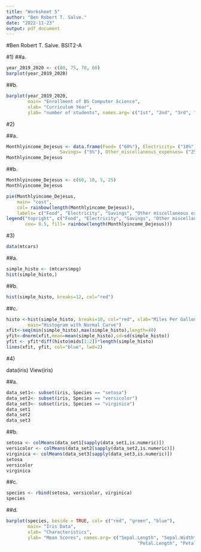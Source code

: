```yaml
---
title: "Worksheet 5"
author: "Ben Robert T. Salve."
date: "2022-11-23"
output: pdf_document
---
```

#Ben Robert T. Salve. BSIT2-A

#1)
##a.
```r
year_2019_2020 <- c(80, 75, 70, 60)
barplot(year_2019_2020)
```
##b.
```r
barplot(year_2019_2020, 
        main= "Enrollment of BS Computer Science",
        xlab= "Curriculum Year",
        ylab= "number of students", names.arg= c("1st", "2nd", "3rd", "4th"))
```
#2)

##a.
```r
Monthlyincome_Dejesus <- data.frame(Food= ("60%"), Electricity= ("10%"),
                    Savings= ("5%"), Other_miscellaneous_expenses= ("25%"))
Monthlyincome_Dejesus
```
##b.
```r
Monthlyincome_Dejesus <- c(60, 10, 5, 25)
Monthlyincome_Dejesus

pie(Monthlyincome_Dejesus,
    main= "cost",
    col= rainbow(length(Monthlyincome_Dejesus)),
    labels= c("Food", "Electricity", "Savings", "Other miscellaneous expenses"))
legend("topright", c("Food", "Electricity", "Savings", "Other miscellaneous expenses"),
       cex= 0.5, fill= rainbow(length(Monthlyincome_Dejesus)))
```
#3)
```r
data(mtcars)
```
##a.
```r
simple_histo <- (mtcars$mpg)
hist(simple_histo,)
```
##b. 
```r
hist(simple_histo, breaks=12, col="red")
```
##c.
```r
histo <-hist(simple_histo, breaks=10, col="red", xlab="Miles Per Gallon",
        main="Histogram with Normal Curve")
xfit<-seq(min(simple_histo),max(simple_histo),length=40)
yfit<-dnorm(xfit,mean=mean(simple_histo),sd=sd(simple_histo))
yfit <- yfit*diff(histo$mids[1:2])*length(simple_histo)
lines(xfit, yfit, col="blue", lwd=2)
```
#4)

data(iris)
View(iris)

##a.
```r
data_set1<- subset(iris, Species == "setosa")
data_set2<- subset(iris, Species == "versicolor")
data_set3<- subset(iris, Species == "virginica")
data_set1
data_set2
data_set3
```
##b. 
```r
setosa <- colMeans(data_set1[sapply(data_set1,is.numeric)])
versicolor <- colMeans(data_set2[sapply(data_set2,is.numeric)])
virginica <- colMeans(data_set3[sapply(data_set3,is.numeric)])
setosa
versicolor 
virginica
```
##c.
```r
species <- rbind(setosa, versicolor, virginica)
species
```
##d.
```r
barplot(species, beside = TRUE, col= c("red", "green", "blue"),
        main= "Iris Data",
        xlab= "Characteristics",
        ylab= "Mean Scores", names.arg= c("Sepal.Length", "Sepal.Width",
                                                 "Petal.Length", "Petal.Width "))
```


